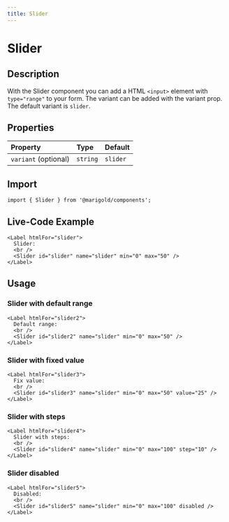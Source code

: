 ```yaml
---
title: Slider
---
```


# Slider

## Description

With the Slider component you can add a HTML `<input>` element with `type="range"` to your form.
The variant can be added with the variant prop. The default variant is `slider`.

## Properties

| Property             | Type     | Default  |
| :------------------- | :------- | :------- |
| `variant` (optional) | `string` | `slider` |

## Import

```tsx code
import { Slider } from '@marigold/components';
```

## Live-Code Example

```tsx live
<Label htmlFor="slider">
  Slider:
  <br />
  <Slider id="slider" name="slider" min="0" max="50" />
</Label>
```

## Usage

### Slider with default range

```tsx
<Label htmlFor="slider2">
  Default range:
  <br />
  <Slider id="slider2" name="slider" min="0" max="50" />
</Label>
```

### Slider with fixed value

```tsx
<Label htmlFor="slider3">
  Fix value:
  <br />
  <Slider id="slider3" name="slider" min="0" max="50" value="25" />
</Label>
```

### Slider with steps

```tsx
<Label htmlFor="slider4">
  Slider with steps:
  <br />
  <Slider id="slider4" name="slider" min="0" max="100" step="10" />
</Label>
```

### Slider disabled

```tsx
<Label htmlFor="slider5">
  Disabled:
  <br />
  <Slider id="slider5" name="slider" min="0" max="100" disabled />
</Label>
```
